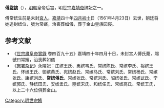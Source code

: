 '''傅[[常嫔|常嫔]]'''（{{bd|16世纪||1561年|4月23日|catIdx=F}}），[[明朝|明朝]]皇帝后宫，明世宗[[嘉靖帝|嘉靖帝]]嫔妃之一。

傅常嫔生前是未封[[庶妃|宫人]]，[[嘉靖|嘉靖]]四十年[[四月初十|四月初十]]日（1561年4月23日）去世，朝廷将她追封嫔位，號为常嬪，治喪葬如儀，葬于金山皇族园寝。

==参考文献==
*《[[明實錄|世宗肅皇帝實錄]] 卷四百九十五》嘉靖四十年四月十日，未封宮人傅氏薨，賜號曰常嬪，治喪葬如儀
*《[[宛署杂记|宛署杂记]]》永陵妃：庄嫔王氏、惠嫔韦氏、常嫔陈氏、常嫔李氏、裕嫔王氏、怀嫔王氏、御嫔黄氏、宛嫔赵氏、常嫔马氏、常嫔刘氏、常嫔杨氏、常嫔张氏、康嫔刘氏、'''常嫔傅氏'''、常嫔张氏、常嫔刘氏、昭嫔张氏、常嫔武氏、宁嫔郭氏、静嫔田氏、安嫔孟氏、丽嫔宋氏、和嫔任氏、常嫔高氏、常嫔王氏，以上二十六位俱葬金山。

{{明世宗皇室}}
{{明朝人物小作品}}
[[Category:明世宗嬪|Category:明世宗嬪]]